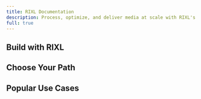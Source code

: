 ```yaml
---
title: RIXL Documentation
description: Process, optimize, and deliver media at scale with RIXL's developer-first platform
full: true
---
```



## Build with RIXL

<div className="grid gap-6 sm:grid-cols-2 lg:grid-cols-4">
  <InfoCard
    title="Video Processing"
    description="Upload, transcode, and stream video content with automatic optimization for any device or platform."
  />
  <InfoCard
    title="Image Optimization"
    description="Transform and optimize images on-the-fly with smart compression and format conversion."
  />
  <InfoCard
    title="Global CDN Delivery"
    description="Deliver content worldwide with edge caching and intelligent routing for optimal performance."
  />
  <InfoCard
    title="Developer-First APIs"
    description="RESTful APIs, SDKs, and webhooks designed for seamless integration into any workflow."
  />
</div>

## Choose Your Path

<div className="grid gap-6 sm:grid-cols-2 lg:grid-cols-4">
  <InteractiveCard
    title="Dashboard Quick Start"
    description="Get started with RIXL using our web interface - no coding required."
    href="/getting-started/dashboard"
  />
  <InteractiveCard
    title="API Integration"
    description="Integrate RIXL directly into your application using our REST APIs."
    href="/getting-started/api"
  />
  <InteractiveCard
    title="React SDK"
    description="Use our React components for seamless frontend integration."
    href="/getting-started/react-sdk"
  />
  <InteractiveCard
    title="Framework Guides"
    description="Step-by-step guides for Next.js, Vue, Svelte, and more."
    href="/guides/frameworks"
  />
</div>

## Popular Use Cases

<div className="grid gap-6 sm:grid-cols-2 lg:grid-cols-4">
  <InfoCard
    title="Video Streaming Platform"
    description="Build Netflix-like experiences with adaptive streaming and global delivery."
  />
  <InfoCard
    title="E-commerce Product Images"
    description="Optimize product photos for faster loading and better conversion rates."
  />
  <InfoCard
    title="Social Media Content"
    description="Process user-generated content with automatic moderation and optimization."
  />
  <InfoCard
    title="Educational Content"
    description="Deliver course videos and materials with reliable streaming and analytics."
  />
</div>
